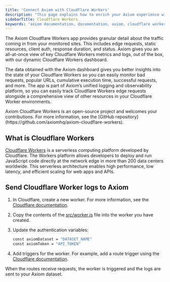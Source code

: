 ```yaml
---
title: 'Connect Axiom with Cloudflare Workers'
description: "This page explains how to enrich your Axiom experience with Cloudflare Workers."
sidebarTitle: Cloudflare Workers
keywords: 'axiom documentation, documentation, axiom, cloudflare workers, requests, edge network, route trigger, cloudflare'
---
```



The Axiom Cloudflare Workers app provides granular detail about the traffic coming in from your monitored sites. This includes edge requests, static resources, client auth, response duration, and status. Axiom gives you an all-at-once view of key Cloudflare Workers metrics and logs, out of the box, with our dynamic Cloudflare Workers dashboard.

The data obtained with the Axiom dashboard gives you better insights into the state of your Cloudflare Workers so you can easily monitor bad requests, popular URLs, cumulative execution time, successful requests, and more. The app is part of Axiom’s unified logging and observability platform, so you can easily track Cloudflare Workers edge requests alongside a comprehensive view of other resources in your Cloudflare Worker environments.

<Note>
Axiom Cloudflare Workers is an open-source project and welcomes your contributions. For more information, see the [GitHub repository](https://github.com/axiomhq/axiom-cloudflare-workers).
</Note>

## What is Cloudflare Workers

[Cloudflare Workers](https://developers.cloudflare.com/workers/) is a serverless computing platform developed by Cloudflare. The Workers platform allows developers to deploy and run JavaScript code directly at the network edge in more than 200 data centers worldwide. This serverless architecture enables high performance, low latency, and efficient scaling for web apps and APIs.

<Prerequisites />

## Send Cloudflare Worker logs to Axiom

1. In Cloudflare, create a new worker. For more information, see the [Cloudflare documentation](https://developers.cloudflare.com/workers/get-started/guide/).
1. Copy the contents of the [src/worker.js](https://github.com/axiomhq/axiom-cloudflare-workers/blob/main/src/worker.js) file into the worker you have created.
1. Update the authentication variables:

    ```bash
    const axiomDataset = "DATASET_NAME"
    const axiomToken = "API_TOKEN"
    ```

    <ReplaceDatasetToken />

1. Add triggers for the worker. For example, add a route trigger using the [Cloudflare documentation](https://developers.cloudflare.com/workers/configuration/routing/routes/#set-up-a-route-in-the-dashboard).

When the routes receive requests, the worker is triggered and the logs are sent to your Axiom dataset.